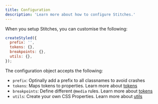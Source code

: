 ```yaml
---
title: Configuration
description: 'Learn more about how to configure Stitches.'
---
```


When you setup Stitches, you can customise the following:

```js
createStyled({
  prefix: '',
  tokens: {},
  breakpoints: {},
  utils: {},
});
```

The configuration object accepts the following:

- `prefix`: Optinally add a prefix to all classnames to avoid crashes
- `tokens`: Maps tokens to properties. Learn more about [tokens](/docs/tokens)
- `breakpoints`: Define different `@media` rules. Learn more about [tokens](/docs/breakpoints)
- `utils`: Create your own CSS Properties. Learn more about [utils](/docs/utils)
